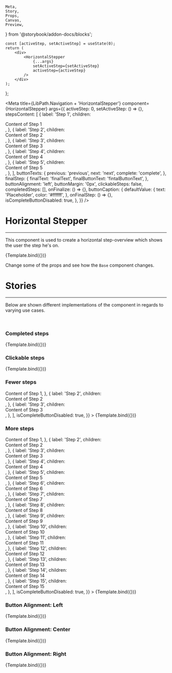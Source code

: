     Meta,
    Story,
    Props,
    Canvas,
    Preview,
} from '@storybook/addon-docs/blocks';

    const [activeStep, setActiveStep] = useState(0);
    return (
        <div>
            <HorizontalStepper
                {...args}
                setActiveStep={setActiveStep}
                activeStep={activeStep}
            />
        </div>
    );
};

<Meta
    title={LibPath.Navigation + 'HorizontalStepper'}
    component={HorizontalStepper}
    args={{
        activeStep: 0,
        setActiveStep: () => {},
        stepsContent: [
            {
                label: 'Step 1',
                children: <div>Content of Step 1</div>,
            },
            {
                label: 'Step 2',
                children: <div>Content of Step 2</div>,
            },
            {
                label: 'Step 3',
                children: <div>Content of Step 3</div>,
            },
            {
                label: 'Step 4',
                children: <div>Content of Step 4</div>,
            },
            {
                label: 'Step 5',
                children: <div>Content of Step 5</div>,
            },
        ],
        buttonTexts: {
            previous: 'previous',
            next: 'next',
            complete: 'complete',
        },
        finalStep: {
            finalText: 'finalText',
            finalButtonText: 'fintalButtonText',
        },
        buttonAlignment: 'left',
        buttonMargin: '0px',
        clickableSteps: false,
        completedSteps: [],
        onFinalize: () => {},
        buttonCaption: {
            defaultValue: {
                text: 'Placeholder',
                color: '#ffffff',
            },
            onFinalStep: () => {},
            isCompleteButtonDisabled: true,
        },
    }}
/>

# Horizontal Stepper

<ComponentStability variant="stable" />

<hr />

This component is used to create a horizontal step-overview which shows the user the step he's on.

<Preview withToolbar>
    <Story name="Base">{Template.bind({})}</Story>
</Preview>

Change some of the props and see how the `Base` component changes.

<Props story="Base" />

# Stories

<hr />

Below are shown different implementations of the component in regards to varying
use cases.

<br />

### Completed steps

<Canvas withToolbar>
    <Story
        name="Completed steps"
        args={{
            activeStep: 4,
            completedSteps: [0, 1, 2, 3, 4],
            isCompleteButtonDisabled: false,
        }}
    >
        {Template.bind({})}
    </Story>
</Canvas>

### Clickable steps

<Canvas withToolbar>
    <Story
        name="Clickable steps"
        args={{
            clickableSteps: true,
            isCompleteButtonDisabled: true,
        }}
    >
        {Template.bind({})}
    </Story>
</Canvas>

### Fewer steps

<Canvas withToolbar>
    <Story
        name="Fewer steps"
        args={{
            stepsContent: [
                {
                    label: 'Step 1',
                    children: <div> Content of Step 1</div>,
                },
                {
                    label: 'Step 2',
                    children: <div>Content of Step 2</div>,
                },
                {
                    label: 'Step 3',
                    children: <div>Content of Step 3</div>,
                },
            ],
            isCompleteButtonDisabled: true,
        }}
    >
        {Template.bind({})}
    </Story>
</Canvas>

### More steps

<Canvas withToolbar>
    <Story
        name="More steps"
        args={{
            stepsContent: [
                {
                    label: 'Step 1',
                    children: <div> Content of Step 1</div>,
                },
                {
                    label: 'Step 2',
                    children: <div>Content of Step 2</div>,
                },
                {
                    label: 'Step 3',
                    children: <div>Content of Step 3</div>,
                },
                {
                    label: 'Step 4',
                    children: <div>Content of Step 4</div>,
                },
                {
                    label: 'Step 5',
                    children: <div>Content of Step 5</div>,
                },
                {
                    label: 'Step 6',
                    children: <div>Content of Step 6</div>,
                },
                {
                    label: 'Step 7',
                    children: <div>Content of Step 7</div>,
                },
                {
                    label: 'Step 8',
                    children: <div>Content of Step 8</div>,
                },
                {
                    label: 'Step 9',
                    children: <div>Content of Step 9</div>,
                },
                {
                    label: 'Step 10',
                    children: <div>Content of Step 10</div>,
                },
                {
                    label: 'Step 11',
                    children: <div>Content of Step 11</div>,
                },
                {
                    label: 'Step 12',
                    children: <div>Content of Step 12</div>,
                },
                {
                    label: 'Step 13',
                    children: <div>Content of Step 13</div>,
                },
                {
                    label: 'Step 14',
                    children: <div>Content of Step 14</div>,
                },
                {
                    label: 'Step 15',
                    children: <div>Content of Step 15</div>,
                },
            ],
            isCompleteButtonDisabled: true,
        }}
    >
        {Template.bind({})}
    </Story>
</Canvas>

### Button Alignment: Left

<Canvas withToolbar>
    <Story
        name="Button Alignment: Left"
        args={{
            buttonAlignment: 'left',
            isCompleteButtonDisabled: true,
        }}
    >
        {Template.bind({})}
    </Story>
</Canvas>

### Button Alignment: Center

<Canvas withToolbar>
    <Story
        name="Button Alignment: Center"
        args={{
            buttonAlignment: 'center',
            isCompleteButtonDisabled: true,
        }}
    >
        {Template.bind({})}
    </Story>
</Canvas>

### Button Alignment: Right

<Canvas withToolbar>
    <Story
        name="Button Alignment: Right"
        args={{
            buttonAlignment: 'right',
            isCompleteButtonDisabled: true,
        }}
    >
        {Template.bind({})}
    </Story>
</Canvas>

